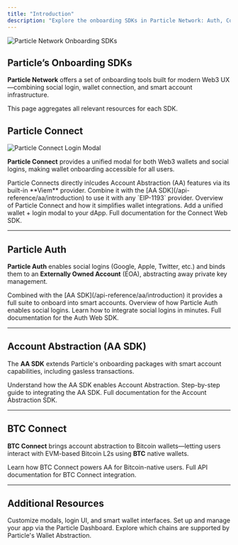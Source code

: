 ```yaml
---
title: "Introduction"
description: "Explore the onboarding SDKs in Particle Network: Auth, Connect, Account Abstraction, and BTC Connect."
---
```


<Frame>
  <img src="https://static.particle.network/mintlify/images/06.gif" alt="Particle Network Onboarding SDKs" style={{ width: '100%', maxWidth: '600px' }} />
</Frame>

## Particle’s Onboarding SDKs

**Particle Network** offers a set of onboarding tools built for modern Web3 UX—combining social login, wallet connection, and smart account infrastructure.

This page aggregates all relevant resources for each SDK.

## Particle Connect

  <Frame caption="Particle Connect Login Modal">
    <img src="./images/connect-modal.png" alt="Particle Connect Login Modal" style={{ width: '100%', maxWidth: '600px', maxHeight: '400px' }} />
  </Frame>

**Particle Connect** provides a unified modal for both Web3 wallets and social logins, making wallet onboarding accessible for all users.

<Info>
Particle Connects directly inlcudes Account Abstraction (AA) features via its built-in **Viem** provider. Combine it with the [AA SDK](/api-reference/aa/introduction) to use it with any `EIP-1193` provider. 
</Info>

<CardGroup cols={1}>
  <Card title="Particle Connect Introduction" icon="plug" href="/api-reference/connect/introduction">
    Overview of Particle Connect and how it simplifies wallet integrations.
  </Card>
  <Card title="Particle Connect Quickstart (Web)" icon="rocket" href="/api-reference/guides/wallet-as-a-service/waas/connect/web-quickstart">
    Add a unified wallet + login modal to your dApp.
  </Card>
  <Card title="Connect Web SDK Reference" icon="code" href="/api-reference/connect/desktop/web">
    Full documentation for the Connect Web SDK.
  </Card>
</CardGroup>

---

## Particle Auth

**Particle Auth** enables social logins (Google, Apple, Twitter, etc.) and binds them to an **Externally Owned Account** (EOA), abstracting away private key management. 

<Info>
Combined with the [AA SDK](/api-reference/aa/introduction) it provides a full suite to onboard into smart accounts.
</Info>

<CardGroup cols={1}>
  <Card title="Particle Auth Introduction" icon="user" href="/api-reference/auth/introduction">
    Overview of how Particle Auth enables social logins.
  </Card>
  <Card title="Particle Auth Quickstart (Web)" icon="rocket" href="/api-reference/guides/wallet-as-a-service/waas/auth/web-quickstart">
    Learn how to integrate social logins in minutes.
  </Card>
  <Card title="Auth Web SDK Reference" icon="code" href="/api-reference/auth/desktop-sdks/web">
    Full documentation for the Auth Web SDK.
  </Card>
</CardGroup>

---



## Account Abstraction (AA SDK)

The **AA SDK** extends Particle's onboarding packages with smart account capabilities, including gasless transactions.

<CardGroup cols={1}>
  <Card title="AA SDK Overview" icon="bolt" href="/api-reference/aa/introduction">
    Understand how the AA SDK enables Account Abstraction.
  </Card>
  <Card title="AA SDK Quickstart" icon="rocket" href="/api-reference/guides/aa/web-aa">
    Step-by-step guide to integrating the AA SDK.
  </Card>
  <Card title="AA SDK Reference" icon="code" href="/api-reference/aa/sdks/desktop/web">
    Full documentation for the Account Abstraction SDK.
  </Card>
</CardGroup>

---

## BTC Connect

**BTC Connect** brings account abstraction to Bitcoin wallets—letting users interact with EVM-based Bitcoin L2s using **BTC** native wallets.

<CardGroup cols={1}>
  <Card title="BTC Connect Overview" icon="bitcoin" href="/api-reference/btc/introduction">
    Learn how BTC Connect powers AA for Bitcoin-native users.
  </Card>
  <Card title="BTC Connect SDK Reference" icon="code" href="/api-reference/btc/desktop/web">
    Full API documentation for BTC Connect integration.
  </Card>
</CardGroup>

---

## Additional Resources

<CardGroup cols={3}>
  <Card title="Customization" icon="paintbrush" href="/api-reference/guides/configuration/appearance/auth">
    Customize modals, login UI, and smart wallet interfaces.
  </Card>
  <Card title="Dashboard" icon="table-columns" href="/api-reference/guides/dashboard">
    Set up and manage your app via the Particle Dashboard.
  </Card>
  <Card title="Network Coverage" icon="map" href="/api-reference/guides/network-coverage">
    Explore which chains are supported by Particle's Wallet Abstraction.
  </Card>
</CardGroup>
